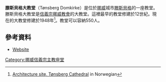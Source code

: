 '''滕斯貝格大教堂'''（Tønsberg Domkirke）是位於[[挪威|挪威]]城市[[滕斯貝格|滕斯貝格]]的一座教堂。滕斯貝格大教堂是[[信義宗|信義宗]][[挪威教會|挪威教會]]的大教堂。這裡最早的教堂修建於12世紀。現在的大教堂修建於1948年<ref>[http://www.artemisia.no/arc/historisk/tonsberg/tonsberg.domkirke.html Architecture site, Tønsberg Cathedral] {{Wayback|url=http://www.artemisia.no/arc/historisk/tonsberg/tonsberg.domkirke.html |date=20210121183441 }} in Norwegian</ref>。教堂可以容納550人。
== 參考資料 ==
{{commonscat|Tønsberg domkirke}}
* [https://web.archive.org/web/20111203101742/http://tonsberg.labora-portal.no/Domkirken/tabid/10221/language/nb-NO/Default.aspx Website]
{{Reflist}}
[[Category:挪威信義宗主教座堂|Category:挪威信義宗主教座堂]]